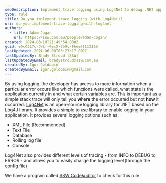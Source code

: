 ```yaml
---
seoDescription: Implement trace logging using Log4Net to debug .NET applications and gain valuable insights into application behavior.
type: rule
title: Do you implement trace logging (with Log4Net)?
uri: do-you-implement-trace-logging-with-log4net
authors:
  - title: Adam Cogan
    url: https://ssw.com.au/people/adam-cogan/
created: 2024-03-18T21:49:54.000Z
guid: e0c0517c-3a2f-4ec5-8b0c-9beef911328b
lastUpdated: 2024-06-08T03:27:17.000Z
lastUpdatedBy: Brady Stroud [SSW]
lastUpdatedByEmail: bradystroud@ssw.com.au
createdBy: Igor Goldobin
createdByEmail: igor.goldobin@gmail.com
---
```


By using logging, the developer has access to more information when a particular error occurs like which functions were called, what state is the application currently in and what certain variables are. This is important as a simple stack trace will only tell you **where** the error occurred but not **how** it occurred.
[Log4Net](https://sourceforge.net/projects/log4net/) is an open-source logging library for .NET based on the Log4J library. It provides a simple to use library to enable logging in your application. It provides several logging options such as:

- XML File (Recommended)
- Text File
- Database
- Rolling log file
- Console

Log4Net also provides different levels of tracing - from INFO to DEBUG to ERROR - and allows you to easily change the logging level (through the config file)

We have a program called [SSW CodeAuditor](https://ssw.com.au/ssw/CodeAuditor/) to check for this rule.
